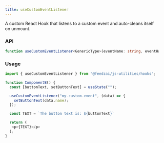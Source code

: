 ```yaml
---
title: useCustomEventListener
---
```


A custom React Hook that listens to a custom event and auto-cleans itself on unmount.

### API

```typescript
function useCustomEventListener<GenericType>(eventName: string, eventHandler: EventHandler<GenericType>): void;
```

### Usage

```typescript
import { useCustomEventListener } from "@feedzai/js-utilities/hooks";

function ComponentB() {
  const [buttonText, setButtonText] = useState("");

  useCustomEventListener("my-custom-event", (data) => {
    setButtonText(data.name);
  });

  const TEXT = `The button text is: ${buttonText}`

  return (
   <p>{TEXT}</p>
  );
}
```

